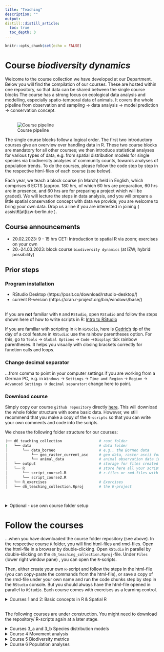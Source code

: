 ```yaml
---
title: "Teaching"
description: ""
output:
distill::distill_article:
  toc: true
  toc_depth: 3
---
```


```r
knitr::opts_chunk$set(echo = FALSE)
```



# Course *biodiversity dynamics*

Welcome to the course collection we have developed at our Department. Below you will find the compilation of our courses. These are hosted within one repository, so that data can be shared between the single course blocks The course has a strong focus on ecological data analysis and modelling, especially spatio-temporal data of animals. It covers the whole pipeline from observation and sampling &rarr; data analysis &rarr; model prediction &rarr; conservation concept.  
<br>

![Course pipeline](./img/teach/pipeline.png)

The single course blocks follow a logical order. The first two introductory courses give an overview over handling data in R. These two course blocks are mandatory for all other courses; we then introduce statistical analyses for various types of data, e.g. from spatial distribution models for single species via biodiversity analyses of community counts, towards analyses of population trends. To do the courses, please follow the code step by step in the respective html-files of each course (see below). 
<br>

Each year, we teach a block course (in March) held in English, which comprises 6 ECTS (approx. 180 hrs, of which 60 hrs are preparation, 60 hrs are in presence, and 60 hrs are for preparing a project which will be graded). We will lecture the steps in data analysis, and you will prepare a little spatial conservation concept with data we provide; you are welcome to bring your own data. Drop us a line if you are interested in joining ( assist6[at]izw-berlin.de ). 
<br>

## Course announcements

* 20.02.2023: 9 - 15 hrs CET: Introduction to spatial R via zoom; exercises on your own 
<br>
* 20.-24.03.2023: block course `biodiversity dynamics` (at IZW; hybrid possibility)
<br>

## Prior steps
### Program installation

* RStudio Desktop (https://posit.co/download/rstudio-desktop/)  <br>
* current R-version (https://cran.r-project.org/bin/windows/base/)  <br>
<br>

If you are **not** familiar with `R` and `RStudio`, open `RStudio` and follow the steps shown here of how to write scripts in R: [Intro to RStudio](https://raw.githubusercontent.com/EcoDynIZW/EcoDynIZW.github.io/main/img/teach/L1_Intro_RStudio.pdf)
<br>

If you are familiar with scripting in `R` in `RStudio`, here is [Cedric's](https://www.cedricscherer.com/) tip of the day of a cool feature in `RStudio`: use the rainbow parentheses option. For this, go to `Tools` &rarr; `Global Options` &rarr; `Code` &rarr;` Display`: tick rainbow parentheses. It helps you visually with  closing brackets correctly for function calls and loops.


### Change decimal separator
...from comma to point in your computer settings if you are working from a German PC, e.g. in `Windows` &rarr; `Settings` &rarr; `Time and Region` &rarr; `Region` &rarr; `Advanced Settings` &rarr; `decimal separator`: change here to point.


### Download course
Simply copy our course `github repository` directly [here](https://github.com/EcoDynIZW/d6_teaching_collection/archive/refs/heads/main.zip). This will download the whole folder structure with some basic data. However, we still recommend that you make a copy of the `R-scripts` so that you can write your own comments and code into the scripts. <br>

We chose the following folder structure for our courses:
<br>

``` bash
├── d6_teaching_collection                 # root folder 
|   └── data                               # data folder
│       └── data_borneo                    # e.g., the Borneo data
│           └── geo_raster_current_asc     # geo data, raster ascii format, as in data_borneo
│           └── animal_data                # animal observation data in borneo
│   └── output                             # storage for files created during course
│   └── R                                  # store here all your scripts, i.e.
│       └── script_course1.R               # r-files or rmd-files with codes
│       └── script_course2.R
│   └── R_exercises                        # Exercises 
│   └── d6_teaching_collection.Rproj       # the R-project
```
<br>

<details><summary> Optional - use own course folder setup </summary>

##### Optional - use own course folder setup
Only do this if you haven't done the prior step of downloading the whole course and want to set up your own course folder structure or download only a part of the course. In order to ease access to data and script-functionality, we recommend that you use a similar folder structure as we do (see above). You will find the `github repository` here: https://github.com/EcoDynIZW/d6_teaching_collection.

a) If you are familiar with `R` and want to do the steps 'by hand', create a main (root) folder named `d6_teaching_collection`, then create the subfolders (`data, output, R`) relative to this root-folder (= `d6_teaching_collection`). Create an `R-project` within this folder (e.g. `d6_teaching_collection.Rproj`. For this, open `RStudio` &rarr; `File` &rarr; `New Project` &rarr; `Existing directory`: and then link it with the root folder).
<br>

b) Users familiar with `R` and `RMarkdown` could directly implement our [d6 workflow package](https://github.com/EcoDynIZW/d6) to make project setups easier and to handle code and projects in a reproducible way. If you chose this option, please read the `ReadMe` that appears on the github website and install the d6 package (with the options `github= FALSE`). This has the advantage that you have automatically created a root directory and an `R-project`. You can then load the data (e.g. data_borneo, provided in zip-files, see below) directly under the root directory. In the `d6`-package there are already start-rmd-scripts (= `RMarkdown`-scripts with `yaml` header &rarr; open and execute with the symbol `knitR`), which make the start easier. But you can also create your own `R`-scripts, e.g. a new script for each course unit, which you put into the folder `R`.
<br>  

For both options, a) and b), you would need to download the data separately (link to zip.file below)
<br>

</details>



# Follow the courses

...when you have downloaded the course folder repository (see above). In the respective course `R` folder, you will find html-files and rmd-files. Open the html-file in a browser by double-clicking. Open `RStudio` in parallel by double-klicking on the `d6_teaching_collection.Rproj`-file. Under `Files` (lower right window pane) , you can open the `R`-scripts.
<br>

Then, either create your own `R`-script and follow the steps in the html-file (you can copy-paste the commands from the html-file), or save a copy of the rmd-file under your own name and run the code chunks step by step in the `RStudio` console. But you should always have the html-file opened in parallel to `RStudio`. Each course comes with exercises as a learning control.



<details><summary>Courses 1 and 2: Basic concepts in R & Spatial R</summary>

### Courses 1 and 2: Basic concepts in R & Spatial R

These courses contain the minimum knowledge for handling, manipulating and visualizing various data types in `R` (Course1: `vectors`, `data.frames`, `lists`; Course2: spatial data like `raster` and vector files). The second course builds on the concepts introduced in course 1. It is therefore recommended to start with course 1. Please note that course 1 is **not** meant as a beginners course - a lot of great in-depth courses are available online. Course 1 is rather a 'refresher' of the basic `R` concepts that are needed for all subsequent courses. In a nutshell, it goes through the [base R cheatsheet](https://iqss.github.io/dss-workshops/R/Rintro/base-r-cheat-sheet.pdf). It is recommended to have the cheatsheet downloaded and to make your own notes into a copy of our script.
<br>

</details>




<br>
The following courses are under construction. You might need to download the repository/ R-scripts again at a later stage.
<br>

<details><summary>Courses 3_a and 3_b Species distribution models</summary>

### Courses 3_a & 3_b Species distribution models 
##### presence only  / MaxEnt

Please download MaxEnt here: https://biodiversityinformatics.amnh.org/open_source/maxent/
For MaxEnt you may still need to install a Java version. If you double-click the file maxent.jar, an  interface should appear.
<br>

Download course data: For conducting course 3, we will provide you with additional data. Drag and drop the folders "data_borneo" and "data_berlin" from the provided zip files into the main folder (here: `d6_teaching_collection`). 
<br> 

Link to data_borneo and data_berlin under construction 

Course3_a_SDM

##### repeated presence absence / occupancy models
Course3_b_occu

</details>





<details><summary>Course 4 Movement analysis</summary>

### Movement analysis
##### telemetry data

Course4_MoveQ

</details>




<details><summary>Course 5 Biodiversity metrics</summary>

### Biodiversity analysis
Course5_biodiv
</details>




<details><summary>Course 6 Population analyses</summary>

### Population analysis
Course6_cmr
</details>

